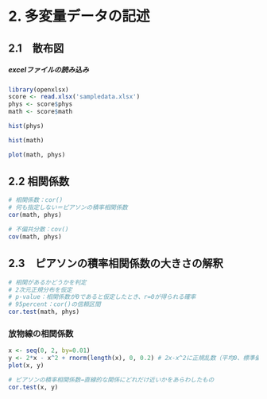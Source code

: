 # 2. 多変量データの記述

## 2.1　散布図

##### excelファイルの読み込み

```r
library(openxlsx)
score <- read.xlsx('sampledata.xlsx')
phys <- score$phys
math <- score$math
```


```r
hist(phys)
```

```r
hist(math)
```

```r
plot(math, phys)
```

## 2.2 相関係数

```r
# 相関係数：cor()
# 何も指定しない＝ピアソンの積率相関係数
cor(math, phys)
```

```r
# 不偏共分散：cov()
cov(math, phys)
```

## 2.3　ピアソンの積率相関係数の大きさの解釈

```r
# 相関があるかどうかを判定
# 2次元正規分布を仮定
# p-value：相関係数が0であると仮定したとき、r=0が得られる確率
# 95percent：cor()の信頼区間
cor.test(math, phys)
```

### 放物線の相関係数 

```r
x <- seq(0, 2, by=0.01)
y <- 2*x - x^2 + rnorm(length(x), 0, 0.2) # 2x-x^2に正規乱数（平均0、標準偏差0.2）を追加
plot(x, y)
```

```r
# ピアソンの積率相関係数→直線的な関係にどれだけ近いかをあらわしたもの
cor.test(x, y)
```

## 







